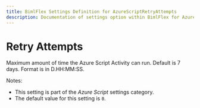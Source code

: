 ```yaml
---
title: BimlFlex Settings Definition for AzureScriptRetryAttempts
description: Documentation of settings option within BimlFlex for AzureScriptRetryAttempts
---
```

<head>
  <meta name="varigenceProduct" content="BimlFlex"></meta>
  <meta name="varigenceArticleType" content="Reference"></meta>
</head>

# Retry Attempts

Maximum amount of time the Azure Script Activity can run. Default is 7 days. Format is in D.HH:MM:SS.

Notes:

* This setting is part of the *Azure Script* settings category.
* The default value for this setting is `0`.
